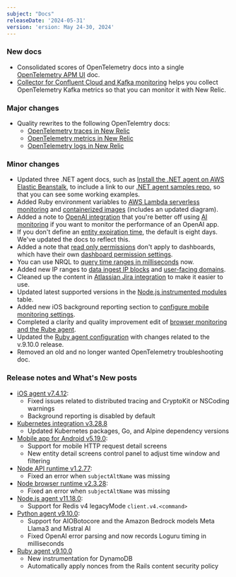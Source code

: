 ```yaml
---
subject: "Docs"
releaseDate: '2024-05-31'
version: 'ersion: May 24-30, 2024'
---
```


### New docs

* Consolidated scores of OpenTelemetry docs into a single [OpenTelemetry APM UI](/docs/more-integrations/open-source-telemetry-integrations/opentelemetry/best-practices/opentelemetry-apm-ui) doc.
* [Collector for Confluent Cloud and Kafka monitoring](/docs/more-integrations/open-source-telemetry-integrations/opentelemetry/get-started/collector-infra-monitoring/opentelemetry-collector-infra-kafka-confluentcloud-k8s) helps you collect OpenTelemetry Kafka metrics so that you can monitor it with New Relic.

### Major changes

* Quality rewrites to the following OpenTelemtry docs:
    * [OpenTelemetry traces in New Relic](/docs/more-integrations/open-source-telemetry-integrations/opentelemetry/best-practices/opentelemetry-best-practices-traces)
    * [OpenTelemetry metrics in New Relic](/docs/more-integrations/open-source-telemetry-integrations/opentelemetry/best-practices/opentelemetry-best-practices-metrics)
    * [OpenTelemetry logs in New Relic](/docs/more-integrations/open-source-telemetry-integrations/opentelemetry/best-practices/opentelemetry-best-practices-logs)

### Minor changes

* Updated three .NET agent docs, such as [Install the .NET agent on AWS Elastic Beanstalk](/docs/apm/agents/net-agent/install-guides/install-net-agent-on-aws-elastic-beanstalk), to include a link to our [.NET agent samples repo](https://github.com/newrelic/newrelic-dotnet-examples/tree/main/elastic-beanstalk), so that you can see some working examples.
* Added Ruby environment variables to [AWS Lambda serverless monitoring](/docs/serverless-function-monitoring/aws-lambda-monitoring/enable-lambda-monitoring/configure-serverless-monitoring-aws-lambda) and [containerized images](/docs/serverless-function-monitoring/aws-lambda-monitoring/enable-lambda-monitoring/containerized-images) (includes an updated diagram).
* Added a note to [OpenAI integration](/docs/mlops/integrations/openai-integration) that you're better off using [AI monitoring](/docs/ai-monitoring/intro-to-ai-monitoring/) if you want to monitor the performance of an OpenAI app.
* If you don't define an [entity expiration time](/docs/new-relic-solutions/new-relic-one/core-concepts/what-entity-new-relic/#expiration), the default is eight days. We've updated the docs to reflect this.
* Added a note that [read only permissions](/docs/accounts/accounts-billing/new-relic-one-user-management/user-management-concepts/#standard-roles) don't apply to dashboards, which have their own [dashboard permission settings](/docs/query-your-data/explore-query-data/dashboards/introduction-dashboards/#dashboards-permissions).
* You can use NRQL to [query time ranges in milliseconds](/docs/nrql/using-nrql/query-time-range/#relative-time-n-units-ago) now.
* Added new IP ranges to [data ingest IP blocks](/docs/new-relic-solutions/get-started/networks/#ingest-blocks) and [user-facing domains](/docs/new-relic-solutions/get-started/networks/#user-facing-domains).
* Cleaned up the content in [Atlassian Jira integration](/docs/more-integrations/open-source-telemetry-integrations/atlassian/atlassian-integration) to make it easier to use.
* Updated latest supported versions in the [Node.js instrumented modules](/docs/apm/agents/nodejs-agent/getting-started/compatibility-requirements-nodejs-agent/#instrument) table.
* Added new iOS background reporting section to [configure mobile monitoring settings](/docs/mobile-monitoring/new-relic-mobile/mobile-sdk/configure-settings/#ios-background-reporting).
* Completed a clarity and quality improvement edit of [browser monitoring and the Rube agent](/docs/apm/agents/ruby-agent/features/new-relic-browser-ruby-agent).
* Updated the [Ruby agent configuration](/docs/apm/agents/ruby-agent/configuration/ruby-agent-configuration) with changes related to the v.9.10.0 release.
* Removed an old and no longer wanted OpenTelemetry troubleshooting doc.

### Release notes and What's New posts

* [iOS agent v7.4.12](/docs/release-notes/mobile-release-notes/ios-release-notes/ios-agent-7412):
    * Fixed issues related to distributed tracing and CryptoKit or NSCoding warnings
    * Background reporting is disabled by default
* [Kubernetes integration v3.28.8](/docs/release-notes/infrastructure-release-notes/kubernetes-integration-release-notes/kubernetes-integration-3-28-8)
    * Updated Kubernetes packages, Go, and Alpine dependency versions
* [Mobile app for Android v5.19.0](docs/release-notes/mobile-apps-release-notes/new-relic-android-release-notes/new-relic-android-5190):
    * Support for mobile HTTP request detail screens
    * New entity detail screens control panel to adjust time window and filtering
* [Node API runtime v1.2.77](/docs/release-notes/synthetics-release-notes/node-api-runtime-release-notes/node-api-runtime-1.2.77):
    * Fixed an error when `subjectAltName` was missing
* [Node browser runtime v2.3.28](/docs/release-notes/synthetics-release-notes/node-browser-runtime-release-notes/node-browser-runtime-2.3.28):
    * Fixed an error when `subjectAltName` was missing
* [Node.js agent v11.18.0](/docs/release-notes/agent-release-notes/nodejs-release-notes/node-agent-11-18-0):
    * Support for Redis v4 legacyMode `client.v4.<command>`
* [Python agent v9.10.0](/docs/release-notes/agent-release-notes/python-release-notes/python-agent-91000):
    * Support for AIOBotocore and the Amazon Bedrock models Meta Llama3 and Mistral AI
    * Fixed OpenAI error parsing and now records Loguru timing in milliseconds
* [Ruby agent v9.10.0](/docs/release-notes/agent-release-notes/ruby-release-notes/ruby-agent-9-10-0)
    * New instrumentation for DynamoDB
    * Automatically apply nonces from the Rails content security policy
















